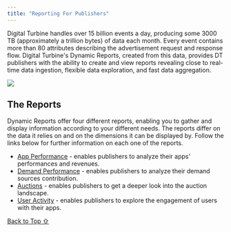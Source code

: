 ```yaml
---
title: "Reporting For Publishers"
---
```


Digital Turbine handles over 15 billion events a day, producing some 3000 TB (approximately a trillion bytes) of data each month. Every event contains more than 80 attributes describing the advertisement request and response flow. Digital Turbine's Dynamic Reports, created from this data, provides DT publishers with the ability to create and view reports revealing close to real-time data ingestion, flexible data exploration, and fast data aggregation.

<Frame caption="2025-02-13_12-06-15.jpg">
  <img src="https://developer.digitalturbine.com/hc/article_attachments/19054682898972" />
</Frame>

## The Reports

Dynamic Reports offer four different reports, enabling you to gather and display information according to your different needs. The reports differ on the data it relies on and on the dimensions it can be displayed by. Follow the links below for further information on each one of the reports.

* [App Performance](/hc/en-us/articles/360011714178-App-Performance-) - enables publishers to analyze their apps' performances and revenues.
* [Demand Performance](/hc/en-us/articles/360009984577-Demand-Performance-Report) - enables publishers to analyze their demand sources contribution.
* [Auctions](/hc/en-us/articles/360010079138-Auctions-Report) - enables publishers to get a deeper look into the auction landscape.
* [User Activity](/hc/en-us/articles/360010079178-Daily-Active-Users-DAU-Report) - enables publishers to explore the engagement of users with their apps.

[Back to Top ⇧](#top)
